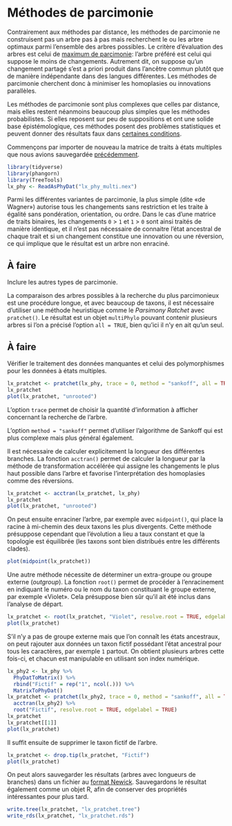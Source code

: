 # Méthodes de parcimonie

Contrairement aux méthodes par distance, les méthodes de parcimonie ne construisent pas un arbre pas à pas mais recherchent le ou les arbre optimaux parmi l'ensemble des arbres possibles. Le critère d'évaluation des arbres est celui de [maximum de parcimonie](https://fr.wikipedia.org/wiki/Maximum_de_parcimonie): l'arbre préféré est celui qui suppose le moins de changements. Autrement dit, on suppose qu'un changement partagé s'est a priori produit dans l'ancêtre commun plutôt que de manière indépendante dans des langues différentes. Les méthodes de parcimonie cherchent donc à minimiser les homoplasies ou innovations parallèles.

Les méthodes de parcimonie sont plus complexes que celles par distance, mais elles restent néanmoins beaucoup plus simples que les méthodes probabilistes. Si elles reposent sur peu de suppositions et ont une solide base épistémologique, ces méthodes posent des problèmes statistiques et peuvent donner des résultats faux dans [certaines conditions](https://fr.wikipedia.org/wiki/Attraction_des_longues_branches).

Commençons par importer de nouveau la matrice de traits à états multiples que nous avions sauvegardée [précédemment](import.qmd#lst:save).

```r
library(tidyverse)
library(phangorn)
library(TreeTools)
lx_phy <- ReadAsPhyDat("lx_phy_multi.nex")
```

Parmi les différentes variantes de parcimonie, la plus simple (dite «de Wagner») autorise tous les changements sans restriction et les traite à égalité sans pondération, orientation, ou ordre. Dans le cas d'une matrice de traits binaires, les changements `0` \> `1` et `1` \> `0` sont ainsi traités de manière identique, et il n'est pas nécessaire de connaitre l'état ancestral de chaque trait et si un changement constitue une innovation ou une réversion, ce qui implique que le résultat est un arbre non enraciné.

::: column-margin
::: callout-caution
## À faire

Inclure les autres types de parcimonie.
:::
:::

La comparaison des arbres possibles à la recherche du plus parcimonieux est une procédure longue, et avec beaucoup de taxons, il est nécessaire d'utiliser une méthode heuristique comme le *Parsimony Ratchet* avec `pratchet()`. Le résultat est un objet `multiPhylo` pouvant contenir plusieurs arbres si l'on a précisé l'option `all = TRUE`, bien qu'ici il n'y en ait qu'un seul.

::: column-margin
::: callout-caution
## À faire

Vérifier le traitement des données manquantes et celui des polymorphismes pour les données à états multiples.
:::
:::

```r
lx_pratchet <- pratchet(lx_phy, trace = 0, method = "sankoff", all = TRUE)
lx_pratchet
plot(lx_pratchet, "unrooted")
```

::: column-margin
::: {.callout-tip appearance="simple"}
L'option `trace` permet de choisir la quantité d'information à afficher concernant la recherche de l'arbre.
:::
::: {.callout-note appearance="simple"}
L'option `method = "sankoff"` permet d'utiliser l'algorithme de Sankoff qui est plus complexe mais plus général également.
:::
:::

Il est nécessaire de calculer explicitement la longueur des différentes branches. La fonction `acctran()` permet de calculer la longueur par la méthode de transformation accélérée qui assigne les changements le plus haut possible dans l'arbre et favorise l'interprétation des homoplasies comme des réversions.

```r
lx_pratchet <- acctran(lx_pratchet, lx_phy)
lx_pratchet
plot(lx_pratchet, "unrooted")
```

On peut ensuite enraciner l'arbre, par exemple avec `midpoint()`, qui place la racine à mi-chemin des deux taxons les plus divergents. Cette méthode présuppose cependant que l'évolution a lieu a taux constant et que la topologie est équilibrée (les taxons sont bien distribués entre les différents clades).

```r
plot(midpoint(lx_pratchet))
```

Une autre méthode nécessite de déterminer un extra-groupe ou groupe externe (*outgroup*). La fonction `root()` permet de procéder à l'enracinement en indiquant le numéro ou le nom du taxon constituant le groupe externe, par exemple «Violet». Cela présuppose bien sûr qu'il ait été inclus dans l'analyse de départ.

```r
lx_pratchet <- root(lx_pratchet, "Violet", resolve.root = TRUE, edgelabel = TRUE)
plot(lx_pratchet)
```

S'il n'y a pas de groupe externe mais que l'on connaît les états ancestraux, on peut rajouter aux données un taxon fictif possédant l'état ancestral pour tous les caractères, par exemple `1` partout. On obtient plusieurs arbres cette fois-ci, et chacun est manipulable en utilisant son index numérique.

```r
lx_phy2 <- lx_phy %>% 
  PhyDatToMatrix() %>% 
  rbind("Fictif" = rep("1", ncol(.))) %>% 
  MatrixToPhyDat()
lx_pratchet <- pratchet(lx_phy2, trace = 0, method = "sankoff", all = TRUE) %>% 
  acctran(lx_phy2) %>% 
  root("Fictif", resolve.root = TRUE, edgelabel = TRUE)
lx_pratchet
lx_pratchet[[1]]
plot(lx_pratchet)
```

Il suffit ensuite de supprimer le taxon fictif de l'arbre.

```r
lx_pratchet <- drop.tip(lx_pratchet, "Fictif")
plot(lx_pratchet)
```

On peut alors sauvegarder les résultats (arbres avec longueurs de branches) dans un fichier au [format Newick](https://fr.wikipedia.org/wiki/Newick). Sauvegardons le résultat également comme un objet R, afin de conserver des propriétés intéressantes pour plus tard.

```r
write.tree(lx_pratchet, "lx_pratchet.tree")
write_rds(lx_pratchet, "lx_pratchet.rds")
```
